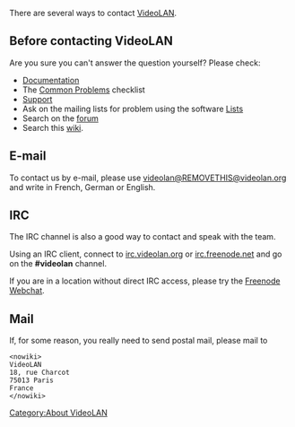 There are several ways to contact [[VideoLAN]].

== Before contacting VideoLAN ==
Are you sure you can't answer the question yourself?
Please check:
* [[Documentation:Documentation | Documentation]]
* The [[Common Problems]] checklist
* [https://www.videolan.org/support/ Support]
* Ask on the mailing lists for problem using the software [https://www.videolan.org/support/lists.html Lists]
* Search on the [https://forum.videolan.org forum]
* Search this [[Special:Search|wiki]].

== E-mail ==
To contact us by e-mail, please use [mailto:videolan@REMOVETHIS@videolan.org videolan@REMOVETHIS@videolan.org] and write in French, German or English.

== IRC ==
The IRC channel is also a good way to contact and speak with the team.

Using an IRC client, connect to [irc://irc.videolan.org irc.videolan.org] or [irc://irc.freenode.net irc.freenode.net] and go on the '''#videolan''' channel.

If you are in a location without direct IRC access, please try the [https://webchat.freenode.net/?channels=videolan Freenode Webchat].

== Mail ==
If, for some reason, you really need to send postal mail, please mail to 
<pre><nowiki>
VideoLAN
18, rue Charcot
75013 Paris
France
</nowiki></pre>

[[Category:About VideoLAN]]